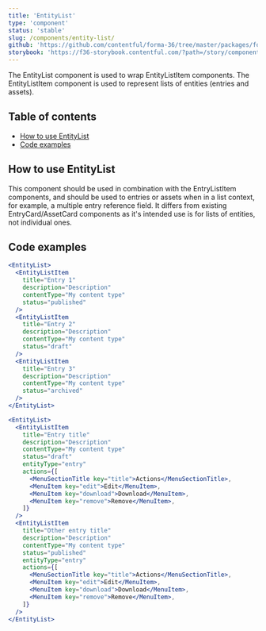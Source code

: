 ```yaml
---
title: 'EntityList'
type: 'component'
status: 'stable'
slug: /components/entity-list/
github: 'https://github.com/contentful/forma-36/tree/master/packages/forma-36-react-components/src/components/EntityList'
storybook: 'https://f36-storybook.contentful.com/?path=/story/components-entitylist-entitylist--default'
---
```


The EntityList component is used to wrap EntityListItem components. The EntityListItem component is used to represent lists of entities (entries and assets).

## Table of contents

- [How to use EntityList](#how-to-use-entityList)
- [Code examples](#code-examples)

## How to use EntityList

This component should be used in combination with the EntryListItem components, and should be used to entries or assets when in a list context, for example, a multiple entry reference field. It differs from existing EntryCard/AssetCard components as it's intended use is for lists of entities, not individual ones.

## Code examples

```jsx
<EntityList>
  <EntityListItem
    title="Entry 1"
    description="Description"
    contentType="My content type"
    status="published"
  />
  <EntityListItem
    title="Entry 2"
    description="Description"
    contentType="My content type"
    status="draft"
  />
  <EntityListItem
    title="Entry 3"
    description="Description"
    contentType="My content type"
    status="archived"
  />
</EntityList>
```

```jsx
<EntityList>
  <EntityListItem
    title="Entry title"
    description="Description"
    contentType="My content type"
    status="draft"
    entityType="entry"
    actions={[
      <MenuSectionTitle key="title">Actions</MenuSectionTitle>,
      <MenuItem key="edit">Edit</MenuItem>,
      <MenuItem key="download">Download</MenuItem>,
      <MenuItem key="remove">Remove</MenuItem>,
    ]}
  />
  <EntityListItem
    title="Other entry title"
    description="Description"
    contentType="My content type"
    status="published"
    entityType="entry"
    actions={[
      <MenuSectionTitle key="title">Actions</MenuSectionTitle>,
      <MenuItem key="edit">Edit</MenuItem>,
      <MenuItem key="download">Download</MenuItem>,
      <MenuItem key="remove">Remove</MenuItem>,
    ]}
  />
</EntityList>
```
